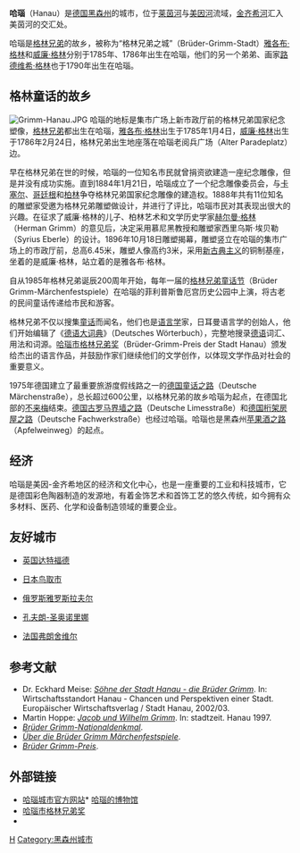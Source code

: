 {{expand language|1=de|page=Hanau|time=2020-02-22T02:40:43+00:00}}
{{refimprove|time=2020-02-22T02:40:43+00:00}}
{{noteTA
|1=zh-hans:梅克伦堡-前波莫瑞; zh-hant:梅克倫堡-西波美拉尼亞;
|2=zh-hans:威斯法伦; zh-hant:西發里亞;
|3=zh-hans:莱茵兰-普法尔茨; zh-hant:萊茵蘭-普法爾茲;
|4=zh-hans:石勒苏益格-荷尔斯泰因; zh-hant:什列斯威-霍爾斯坦;
|5=zh-hans:联邦州; zh-hant:邦;
|6=zh-hans:城市州; zh-hant:城邦;
|7=zh-hans:什未林; zh-hant:詩威林;
|8=zh-hans:杜塞尔多夫; zh-hant:杜塞道夫;
|9=zh-hans:萨尔布吕肯; zh-hant:薩爾布魯根;
|10=zh-hans:马格德堡; zh-hant:馬德堡;
|11=zh-hans:埃尔福特; zh-hant:艾爾福特;
|12=zh-hans:勃兰登堡; zh-hant:布蘭登堡;
|13=zh-hans:不來梅州;zh-cn:不来梅;zh-hant:布萊梅
|14=zh-hans:波恩;zh-hant:波昂
|15=zh-hans:州;zh-hant:邦
|16=zh-hans:威斯特法伦;zh-hant:西發里亞
|17=zh-hans:威斯伐伦;zh-hant:西發里亞
|18=zh-hans:卡塞尔;zh-hant:卡瑟爾
|19=zh-hans:汉诺威;zh-hant:漢諾威
|20=zh-hans:莱因;zh-hant:萊茵
|21=zh-hans:达姆施塔特;zh-hant:達姆城
|22=zh-hans:富尔达;zh-hant:弗爾達
}}
{{德国城市
| 市徽图 = Image:Wappen Hanau.svg
| 在德国内的位置图 = Image:Karte hanau in deutschland.png
| 所属联邦州 = 黑森州
| 所属行政区 = 达姆施塔特行政区
| 所属县 = 美因-金齐希县
| 坐标纬度 = 50
| 坐标纬度分 = 8
| 坐标经度 = 8
| 坐标经度分 = 55
| 海拔高度 = 104
| 面积 = 76.49
| 人口 = 88,251
| 统计时间 = 2007年4月30日
| 人口密度 = 1154
| 邮政编码 = 63450, 63452, 63454 63456, 63457
| 电话区号 = 06181
| 汽车牌号 = HU
| 政府地址 = Am Markt 14-18<br />63450 Hanau
| 政府网站 = www.hanau.de
|}}

'''哈瑙'''（Hanau）是[[德国|德国]][[黑森州|黑森州]]的城市，位于[[莱茵河|莱茵河]]与[[美因河|美因河]]流域，[[金齐希河_(美因河支流)|金齐希河]]汇入美茵河的交汇处。

哈瑙是[[格林兄弟|格林兄弟]]的故乡，被称为“格林兄弟之城”（Brüder-Grimm-Stadt）[[雅各布·格林|雅各布·格林]]和[[威廉·格林|威廉·格林]]分别于1785年、1786年出生在哈瑙，他们的另一个弟弟、画家[[路德维希·格林|路德维希·格林]]也于1790年出生在哈瑙。

== 格林童话的故乡 ==
[[File:Grimm-Hanau.JPG|thumb]]
哈瑙的地标是集市广场上新市政厅前的格林兄弟国家纪念塑像，[[格林兄弟|格林兄弟]]都出生在哈瑙，[[雅各布·格林|雅各布·格林]]出生于1785年1月4日，[[威廉·格林|威廉·格林]]出生于1786年2月24日，格林兄弟出生地座落在哈瑙老阅兵广场（Alter Paradeplatz）边。

早在格林兄弟在世的时候，哈瑙的一位知名市民就曾捐资欲建造一座纪念雕像，但是并没有成功实施。直到1884年1月21日，哈瑙成立了一个纪念雕像委员会，与[[卡塞尔|卡塞尔]]、[[哥廷根|哥廷根]]和[[柏林|柏林]]争夺格林兄弟国家纪念雕像的建造权。1888年共有11位知名的雕塑家受邀为格林兄弟雕塑做设计，并进行了评比，哈瑙市民对其表现出很大的兴趣。在征求了威廉·格林的儿子、柏林艺术和文学历史学家[[赫尔曼·格林|赫尔曼·格林]]（Herman Grimm）的意见后，决定采用慕尼黑教授和雕塑家西里乌斯·埃贝勒（Syrius Eberle）的设计。1896年10月18日雕塑揭幕，雕塑竖立在哈瑙的集市广场上的市政厅前，总高6.45米，雕塑人像高约3米，采用[[新古典主义|新古典主义]]的铜制基座，坐着的是威廉·格林，站立着的是雅各布·格林。

自从1985年格林兄弟诞辰200周年开始，每年一届的[[格林兄弟童话节|格林兄弟童话节]]（Brüder Grimm-Märchenfestspiele）在哈瑙的菲利普斯鲁厄宫历史公园中上演，将古老的民间童话传递给市民和游客。

格林兄弟不仅以搜集[[童话|童话]]而闻名，他们也是[[语言学|语言学]]家，日耳曼语言学的创始人，他们开始编辑了《[[德语大词典|德语大词典]]》（Deutsches Wörterbuch），完整地搜录[[德语|德语]]词汇、用法和词源。[[哈瑙市格林兄弟奖|哈瑙市格林兄弟奖]]（Brüder-Grimm-Preis der Stadt Hanau）颁发给杰出的语言作品，并鼓励作家们继续他们的文学创作，以体现文学作品对社会的重要意义。

1975年德国建立了最重要旅游度假线路之一的[[德国童话之路|德国童话之路]]（Deutsche Märchenstraße），总长超过600公里，以格林兄弟的故乡哈瑙为起点，在德国北部的[[不来梅|不来梅]]结束。[[德国古罗马界墙之路|德国古罗马界墙之路]]（Deutsche Limesstraße）和[[德国桁架房屋之路|德国桁架房屋之路]]（Deutsche Fachwerkstraße）也经过哈瑙。哈瑙也是黑森州[[苹果酒之路|苹果酒之路]]（Apfelweinweg）的起点。

== 经济 ==
哈瑙是美因-金齐希地区的经济和文化中心，也是一座重要的工业和科技城市，它是德国彩色陶器制造的发源地，有着金饰艺术和首饰工艺的悠久传统，如今拥有众多材料、医药、化学和设备制造领域的重要企业。

== 友好城市 ==
* {{flagicon|UK}}[[英国|英国]][[达特福德|达特福德]]
* {{flagicon|Japan}}[[日本|日本]][[鸟取市|鸟取市]]
* {{flagicon|Russia}}[[俄罗斯|俄罗斯]][[雅罗斯拉夫尔|雅罗斯拉夫尔]]
* {{FRA}} [[孔夫朗-圣奥诺里娜|孔夫朗-圣奥诺里娜]]
* {{flagicon|France}}[[法国|法国]][[弗朗舍维尔_(罗讷省)|弗朗舍维尔]]

== 参考文献 ==
<div class="references-small">
* Dr. Eckhard Meise: ''[https://web.archive.org/web/20071007072313/http://www.hanau.de/stadt/geschichte/artikel/03952/ Söhne der Stadt Hanau - die Brüder Grimm]''. In: Wirtschaftsstandort Hanau - Chancen und Perspektiven einer Stadt. Europäischer Wirtschaftsverlag / Stadt Hanau, 2002/03.
* Martin Hoppe: ''[https://web.archive.org/web/20080427155349/http://www.hanau.de/stadt/geschichte/artikel/00329/ Jacob und Wilhelm Grimm]''. In: stadtzeit. Hanau 1997.
* ''[https://web.archive.org/web/20070927212947/http://www.hanau.de/tourismus/sehenswuerdigkeiten/artikel/00206/ Brüder Grimm-Nationaldenkmal]''.
* ''[https://web.archive.org/web/20071227163208/http://www.hanau.de/kultur/grimm/artikel/04342/ Über die Brüder Grimm Märchenfestspiele]''.
* ''[https://web.archive.org/web/20070927213015/http://www.hanau.de/stadt/preise/uebersicht/01895/ Brüder Grimm-Preis]''.
</div>

== 外部链接 ==
{{Commonscat|Hanau|哈瑙}}
* [http://www.hanau.de/ 哈瑙城市官方网站]* [https://web.archive.org/web/20060202010753/http://www.museen-hanau.de/ 哈瑙的博物馆]
* [https://web.archive.org/web/20070927213015/http://www.hanau.de/stadt/preise/uebersicht/01895/ 哈瑙市格林兄弟奖]
* {{Wayback|url=http://www.hanau.de/ |date=20110310114244 }}

{{Authority control}}
[[Category:黑森州市镇|H]]
[[Category:黑森州城市|Category:黑森州城市]]